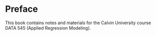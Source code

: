 # Preface {.unnumbered}

This book contains notes and materials for the Calvin University course DATA 545 (Applied Regression Modeling).



